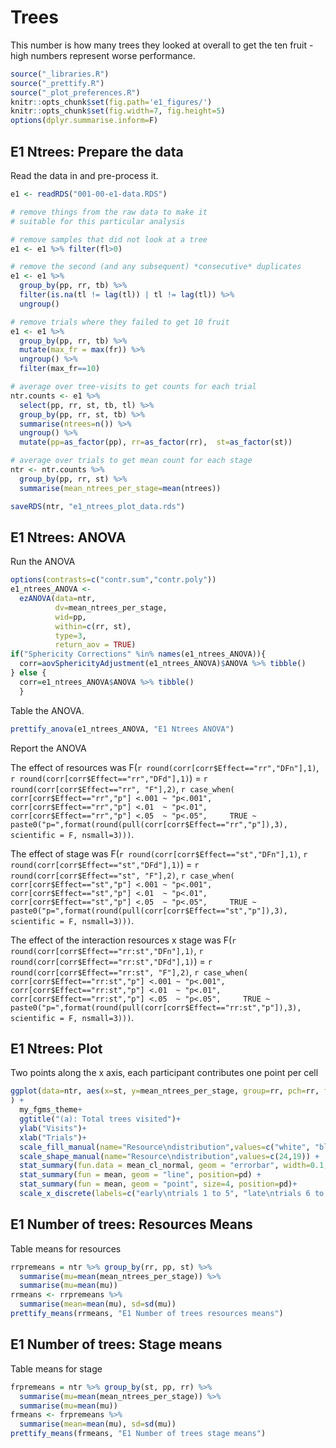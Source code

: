 # Trees {.unnumbered}

This number is how many trees they looked at overall to get the ten fruit - high numbers represent worse performance.

```r
source("_libraries.R")
source("_prettify.R")
source("_plot_preferences.R")
knitr::opts_chunk$set(fig.path='e1_figures/')
knitr::opts_chunk$set(fig.width=7, fig.height=5)
options(dplyr.summarise.inform=F)
```

## E1 Ntrees: Prepare the data

Read the data in and pre-process it. 

```r
e1 <- readRDS("001-00-e1-data.RDS")

# remove things from the raw data to make it 
# suitable for this particular analysis

# remove samples that did not look at a tree
e1 <- e1 %>% filter(fl>0)

# remove the second (and any subsequent) *consecutive* duplicates
e1 <- e1 %>% 
  group_by(pp, rr, tb) %>% 
  filter(is.na(tl != lag(tl)) | tl != lag(tl)) %>% 
  ungroup()

# remove trials where they failed to get 10 fruit
e1 <- e1 %>% 
  group_by(pp, rr, tb) %>% 
  mutate(max_fr = max(fr)) %>% 
  ungroup() %>% 
  filter(max_fr==10)

# average over tree-visits to get counts for each trial
ntr.counts <- e1 %>% 
  select(pp, rr, st, tb, tl) %>% 
  group_by(pp, rr, st, tb) %>% 
  summarise(ntrees=n()) %>% 
  ungroup() %>% 
  mutate(pp=as_factor(pp), rr=as_factor(rr),  st=as_factor(st))

# average over trials to get mean count for each stage
ntr <- ntr.counts %>% 
  group_by(pp, rr, st) %>% 
  summarise(mean_ntrees_per_stage=mean(ntrees))

saveRDS(ntr, "e1_ntrees_plot_data.rds")
```

## E1 Ntrees: ANOVA

Run the ANOVA

```r
options(contrasts=c("contr.sum","contr.poly"))
e1_ntrees_ANOVA <- 
  ezANOVA(data=ntr,
          dv=mean_ntrees_per_stage,
          wid=pp,
          within=c(rr, st),
          type=3,
          return_aov = TRUE)
if("Sphericity Corrections" %in% names(e1_ntrees_ANOVA)){
  corr=aovSphericityAdjustment(e1_ntrees_ANOVA)$ANOVA %>% tibble()
} else {
  corr=e1_ntrees_ANOVA$ANOVA %>% tibble()  
  }
```

Table the ANOVA. 

```r
prettify_anova(e1_ntrees_ANOVA, "E1 Ntrees ANOVA")
```

Report the ANOVA

The effect of resources was 
F(`r round(corr[corr$Effect=="rr","DFn"],1)`, 
  `r round(corr[corr$Effect=="rr","DFd"],1)`) = 
  `r round(corr[corr$Effect=="rr", "F"],2)`, 
  `r case_when(
    corr[corr$Effect=="rr","p"] <.001 ~ "p<.001",
    corr[corr$Effect=="rr","p"] <.01  ~ "p<.01",
    corr[corr$Effect=="rr","p"] <.05  ~ "p<.05",
    TRUE ~ paste0("p=",format(round(pull(corr[corr$Effect=="rr","p"]),3), scientific = F, nsmall=3)))`.


The effect of stage was 
F(`r round(corr[corr$Effect=="st","DFn"],1)`, 
  `r round(corr[corr$Effect=="st","DFd"],1)`) = 
  `r round(corr[corr$Effect=="st", "F"],2)`, 
  `r case_when(
    corr[corr$Effect=="st","p"] <.001 ~ "p<.001",
    corr[corr$Effect=="st","p"] <.01  ~ "p<.01",
    corr[corr$Effect=="st","p"] <.05  ~ "p<.05",
    TRUE ~ paste0("p=",format(round(pull(corr[corr$Effect=="st","p"]),3), scientific = F, nsmall=3)))`.
    
    
The effect of the interaction resources x stage was 
F(`r round(corr[corr$Effect=="rr:st","DFn"],1)`, 
  `r round(corr[corr$Effect=="rr:st","DFd"],1)`) = 
  `r round(corr[corr$Effect=="rr:st", "F"],2)`, 
  `r case_when(
    corr[corr$Effect=="rr:st","p"] <.001 ~ "p<.001",
    corr[corr$Effect=="rr:st","p"] <.01  ~ "p<.01",
    corr[corr$Effect=="rr:st","p"] <.05  ~ "p<.05",
    TRUE ~ paste0("p=",format(round(pull(corr[corr$Effect=="rr:st","p"]),3), scientific = F, nsmall=3)))`.



## E1 Ntrees: Plot

Two points along the x axis, each participant contributes one point per cell

```r
ggplot(data=ntr, aes(x=st, y=mean_ntrees_per_stage, group=rr, pch=rr, fill=rr)
) +
  my_fgms_theme+
  ggtitle("(a): Total trees visited")+
  ylab("Visits")+
  xlab("Trials")+
  scale_fill_manual(name="Resource\ndistribution",values=c("white", "black")) +
  scale_shape_manual(name="Resource\ndistribution",values=c(24,19)) +
  stat_summary(fun.data = mean_cl_normal, geom = "errorbar", width=0.1, position=pd) +
  stat_summary(fun = mean, geom = "line", position=pd) + 
  stat_summary(fun = mean, geom = "point", size=4, position=pd)+
  scale_x_discrete(labels=c("early\ntrials 1 to 5", "late\ntrials 6 to 10"))
```

## E1 Number of trees: Resources Means

Table means for resources

```r
rrpremeans = ntr %>% group_by(rr, pp, st) %>%
  summarise(mu=mean(mean_ntrees_per_stage)) %>% 
  summarise(mu=mean(mu)) 
rrmeans <- rrpremeans %>% 
  summarise(mean=mean(mu), sd=sd(mu))
prettify_means(rrmeans, "E1 Number of trees resources means")
```

## E1 Number of trees: Stage means

Table means for stage

```r
frpremeans = ntr %>% group_by(st, pp, rr) %>%
  summarise(mu=mean(mean_ntrees_per_stage)) %>% 
  summarise(mu=mean(mu))  
frmeans <- frpremeans %>% 
  summarise(mean=mean(mu), sd=sd(mu))
prettify_means(frmeans, "E1 Number of trees stage means")
```


